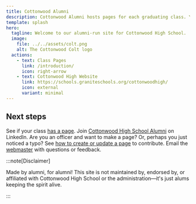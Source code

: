 ```yaml
---
title: Cottonwood Alumni
description: Cottonwood Alumni hosts pages for each graduating class. You can find or publish contact and reunion information all in one place. This site is run by and for alumni of Cottonwood High School in Murray, Utah.
template: splash
hero:
  tagline: Welcome to our alumni-run site for Cottonwood High School.
  image:
    file: ../../assets/colt.png
    alt: The Cottonwood Colt logo
  actions:
    - text: Class Pages
      link: /introduction/
      icon: right-arrow
    - text: Cottonwood High Website
      link: https://schools.graniteschools.org/cottonwoodhigh/
      icon: external
      variant: minimal
---
```



## Next steps

<CardGrid stagger>
  <Card title="Find your graduating class" icon="document">
    See if your class <a href="/introduction/">has a page</a>.
  </Card>
  <Card title="Network with us" icon="linkedin">
    Join <a href="https://www.linkedin.com/groups/13573495/">Cottonwood High School Alumni</a> on LinkedIn.
  </Card>
  <Card title="Create or update a class page" icon="pencil">
    Are you an officer and want to make a page?
    Or, perhaps you just noticed a typo?
    See <a href="/guides/create-a-page/">how to create or update a page</a> to contribute.
  </Card>
  <Card title="Get in touch" icon="email">
    Email the <a href="mailto:admin@cottonwoodhigh.school">webmaster</a> with questions or feedback.
  </Card>
</CardGrid>


:::note[Disclaimer]

Made by alumni, for alumni!
This site is not maintained by, endorsed by, or affiliated with Cottonwood High School or the administration—it's just alums keeping the spirit alive.

:::
